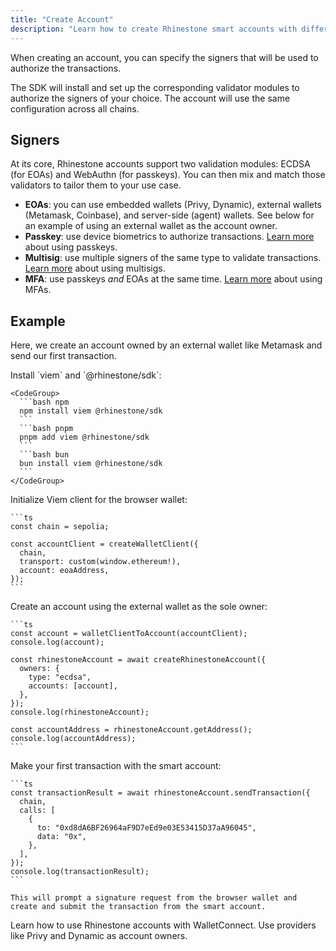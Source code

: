 ```yaml
---
title: "Create Account"
description: "Learn how to create Rhinestone smart accounts with different signer types for various use cases."
---
```


When creating an account, you can specify the signers that will be used to authorize the transactions.

The SDK will install and set up the corresponding validator modules to authorize the signers of your choice. The account will use the same configuration across all chains.

## Signers

At its core, Rhinestone accounts support two validation modules: ECDSA (for EOAs) and WebAuthn (for passkeys). You can then mix and match those validators to tailor them to your use case.

* **EOAs**: you can use embedded wallets (Privy, Dynamic), external wallets (Metamask, Coinbase), and server-side (agent) wallets. See below for an example of using an external wallet as the account owner.
* **Passkey**: use device biometrics to authorize transactions. [Learn more](../core/passkeys) about using passkeys.
* **Multisig**: use multiple signers of the same type to validate transactions. [Learn more](../core/multisig) about using multisigs.
* **MFA**: use passkeys _and_ EOAs at the same time. [Learn more](../advanced/multi-factor-authentication) about using MFAs.

## Example

Here, we create an account owned by an external wallet like Metamask and send our first transaction.

<Steps>
  <Step title="Install dependencies">
    Install `viem` and `@rhinestone/sdk`:

    <CodeGroup>
      ```bash npm
      npm install viem @rhinestone/sdk
      ```
      ```bash pnpm
      pnpm add viem @rhinestone/sdk
      ```
      ```bash bun
      bun install viem @rhinestone/sdk
      ```
    </CodeGroup>
  </Step>
  <Step title="Initialize Viem">
    Initialize Viem client for the browser wallet:

    ```ts
    const chain = sepolia;

    const accountClient = createWalletClient({
      chain,
      transport: custom(window.ethereum!),
      account: eoaAddress,
    });
    ```
  </Step>
  <Step title="Initialize Rhinestone account">
    Create an account using the external wallet as the sole owner:

    ```ts
    const account = walletClientToAccount(accountClient);
    console.log(account);

    const rhinestoneAccount = await createRhinestoneAccount({
      owners: {
        type: "ecdsa",
        accounts: [account],
      },
    });
    console.log(rhinestoneAccount);

    const accountAddress = rhinestoneAccount.getAddress();
    console.log(accountAddress);
    ```
  </Step>
  <Step title="Make a transaction">
    Make your first transaction with the smart account:

    ```ts
    const transactionResult = await rhinestoneAccount.sendTransaction({
      chain,
      calls: [
        {
          to: "0xd8dA6BF26964aF9D7eEd9e03E53415D37aA96045",
          data: "0x",
        },
      ],
    });
    console.log(transactionResult);
    ```

    This will prompt a signature request from the browser wallet and create and submit the transaction from the smart account. 
  </Step>
</Steps>

<Columns cols={2}>
  <Card title="External Wallets" icon="globe" href="./signers/external-wallet-signer">
    Learn how to use Rhinestone accounts with WalletConnect.
  </Card>

  <Card title="Embedded Wallets" icon="wallet-cards" href="./signers/privy">
    Use providers like Privy and Dynamic as account owners.
  </Card>
</Columns>
